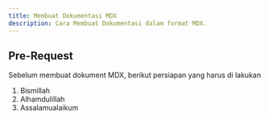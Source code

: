 ```yaml
---
title: Membuat Dokumentasi MDX
description: Cara Membuat Dokumentasi dalam format MDX.
---
```


## Pre-Request

Sebelum membuat dokument MDX, berikut persiapan yang harus di lakukan

1. Bismillah
2. Alhamdulillah
3. Assalamualaikum

